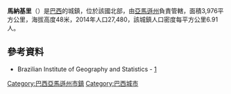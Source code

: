 {{coord|03|25|41|S|60|27|34|W|scale:30000|display=title}}

'''馬納基里'''（{{lang-pt|Manaquiri}}）是[[巴西|巴西]]的城鎮，位於該國北部，由[[亞馬遜州_(巴西)|亞馬遜州]]負責管轄，面積3,976平方公里，海拔高度48米，2014年人口27,480，該城鎮人口密度每平方公里6.91人。

==參考資料==
*Brazilian Institute of Geography and Statistics - [http://www.ibge.gov.br/cidadesat/default.php] {{Wayback|url=http://www.ibge.gov.br/cidadesat/default.php |date=20080611095922 }}

{{Brazil-geo-stub}}
{{巴西亞馬遜州市鎮}}

[[Category:巴西亞馬遜州市鎮|Category:巴西亞馬遜州市鎮]]
[[Category:巴西城市|Category:巴西城市]]
